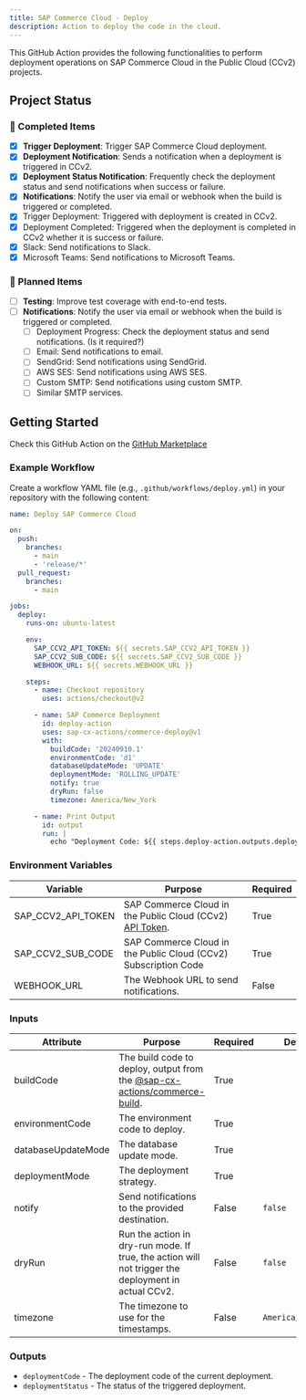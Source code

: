 ```yaml
---
title: SAP Commerce Cloud - Deploy
description: Action to deploy the code in the cloud.
---
```


This GitHub Action provides the following functionalities to perform deployment operations on SAP Commerce Cloud in the
Public Cloud (CCv2) projects.

## Project Status

### 🚀 Completed Items

- [x] **Trigger Deployment**: Trigger SAP Commerce Cloud deployment.
- [x] **Deployment Notification**: Sends a notification when a deployment is triggered in CCv2.
- [x] **Deployment Status Notification**: Frequently check the deployment status and send notifications when success or failure.
- [x] **Notifications**: Notify the user via email or webhook when the build is triggered or completed.
- [x] Trigger Deployment: Triggered with deployment is created in CCv2.
- [x] Deployment Completed: Triggered when the deployment is completed in CCv2 whether it is success or failure.
- [x] Slack: Send notifications to Slack.
- [x] Microsoft Teams: Send notifications to Microsoft Teams.

### 🔧 Planned Items

- [ ] **Testing**: Improve test coverage with end-to-end tests.
- [ ] **Notifications**: Notify the user via email or webhook when the build is triggered or completed.
  - [ ] Deployment Progress: Check the deployment status and send notifications. (Is it required?)
  - [ ] Email: Send notifications to email.
  - [ ] SendGrid: Send notifications using SendGrid.
  - [ ] AWS SES: Send notifications using AWS SES.
  - [ ] Custom SMTP: Send notifications using custom SMTP.
  - [ ] Similar SMTP services.

## Getting Started

Check this GitHub Action on the [GitHub Marketplace](https://github.com/marketplace/actions/commerce-deploy)

### Example Workflow

Create a workflow YAML file (e.g., `.github/workflows/deploy.yml`) in your repository with the following content:

```yml title=.github/workflows/deploy.yml
name: Deploy SAP Commerce Cloud

on:
  push:
    branches:
      - main
      - 'release/*'
  pull_request:
    branches:
      - main

jobs:
  deploy:
    runs-on: ubuntu-latest

    env:
      SAP_CCV2_API_TOKEN: ${{ secrets.SAP_CCV2_API_TOKEN }}
      SAP_CCV2_SUB_CODE: ${{ secrets.SAP_CCV2_SUB_CODE }}
      WEBHOOK_URL: ${{ secrets.WEBHOOK_URL }}

    steps:
      - name: Checkout repository
        uses: actions/checkout@v2

      - name: SAP Commerce Deployment
        id: deploy-action
        uses: sap-cx-actions/commerce-deploy@v1
        with:
          buildCode: '20240910.1'
          environmentCode: 'd1'
          databaseUpdateMode: 'UPDATE'
          deploymentMode: 'ROLLING_UPDATE'
          notify: true
          dryRun: false
          timezone: America/New_York

      - name: Print Output
        id: output
        run: |
          echo "Deployment Code: ${{ steps.deploy-action.outputs.deploymentCode }}, Deployment Status: ${{ steps.deploy-action.outputs.deploymentStatus }}"
```

### Environment Variables

| Variable             | Purpose                                                                                                                                                                                                   | Required  |
|----------------------|-----------------------------------------------------------------------------------------------------------------------------------------------------------------------------------------------------------|-----------|
| SAP_CCV2_API_TOKEN   | SAP Commerce Cloud in the Public Cloud (CCv2) [API Token](https://help.sap.com/docs/SAP_COMMERCE_CLOUD_PUBLIC_CLOUD/0fa6bcf4736c46f78c248512391eb467/65e64c9602534b8aaf25bb119670614f.html?locale=en-US). | True      |
| SAP_CCV2_SUB_CODE    | SAP Commerce Cloud in the Public Cloud (CCv2) Subscription Code                                                                                                                                           | True      |
| WEBHOOK_URL          | The Webhook URL to send notifications.                                                                                                                                                                    | False     |

### Inputs

| Attribute           | Purpose                                                                                                                        | Required | Default | Example                               |
|---------------------|--------------------------------------------------------------------------------------------------------------------------------|----------|---------|---------------------------------------|
| buildCode           | The build code to deploy, output from the [@sap-cx-actions/commerce-build](https://github.com/sap-cx-actions/commerce-build).  | True     |         |                                       |
| environmentCode     | The environment code to deploy.                                                                                                | True     |         | `d1`, `s1`, `p1`                      |
| databaseUpdateMode  | The database update mode.                                                                                                      | True     |         | `NONE`, `UPDATE`, `INITIALIZE`        |
| deploymentMode      | The deployment strategy.                                                                                                       | True     |         | `ROLLING_UPDATE`, `RECREATE`, `GREEN` |
| notify              | Send notifications to the provided destination.                                                                                | False    | `false` | `true`, `false`                       |
| dryRun              | Run the action in dry-run mode. If true, the action will not trigger the deployment in actual CCv2.                            | False    | `false` | `false`                               |
| timezone            | The timezone to use for the timestamps.                                                                                        | False    | `America/New_York`   |                  |

### Outputs

- `deploymentCode` - The deployment code of the current deployment.
- `deploymentStatus` - The status of the triggered deployment.
